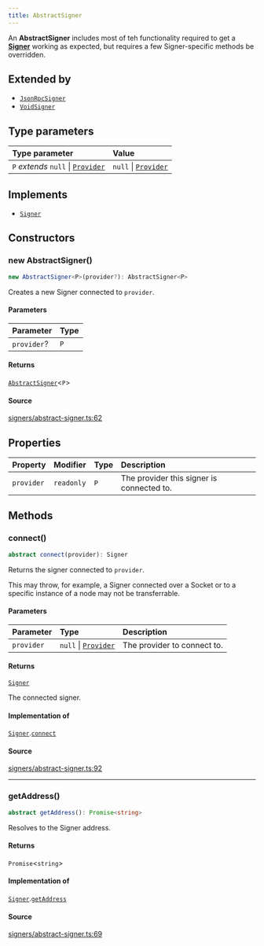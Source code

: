```yaml
---
title: AbstractSigner
---
```


An **AbstractSigner** includes most of teh functionality required to get a [**Signer**](/content/interfaces/Signer) working as
expected, but requires a few Signer-specific methods be overridden.

## Extended by

- [`JsonRpcSigner`](/content/classes/JsonRpcSigner)
- [`VoidSigner`](/content/classes/VoidSigner)

## Type parameters

| Type parameter | Value |
| :------ | :------ |
| `P` *extends* `null` \| [`Provider`](/content/interfaces/Provider) | `null` \| [`Provider`](/content/interfaces/Provider) |

## Implements

- [`Signer`](/content/interfaces/Signer)

## Constructors

### new AbstractSigner()

```ts
new AbstractSigner<P>(provider?): AbstractSigner<P>
```

Creates a new Signer connected to `provider`.

#### Parameters

| Parameter | Type |
| :------ | :------ |
| `provider`? | `P` |

#### Returns

[`AbstractSigner`](/content/classes/AbstractSigner)\<`P`\>

#### Source

[signers/abstract-signer.ts:62](https://github.com/dominant-strategies/quais-6.js/blob/755bfc2a1f4b5e928682c06a8fa45128a878e1f4/src/signers/abstract-signer.ts#L62)

## Properties

| Property | Modifier | Type | Description |
| :------ | :------ | :------ | :------ |
| `provider` | `readonly` | `P` | The provider this signer is connected to. |

## Methods

### connect()

```ts
abstract connect(provider): Signer
```

Returns the signer connected to `provider`.

This may throw, for example, a Signer connected over a Socket or to a specific instance of a node may not be
transferrable.

#### Parameters

| Parameter | Type | Description |
| :------ | :------ | :------ |
| `provider` | `null` \| [`Provider`](/content/interfaces/Provider) | The provider to connect to. |

#### Returns

[`Signer`](/content/interfaces/Signer)

The connected signer.

#### Implementation of

[`Signer`](/content/interfaces/Signer).[`connect`](/content/interfaces/Signer#connect)

#### Source

[signers/abstract-signer.ts:92](https://github.com/dominant-strategies/quais-6.js/blob/755bfc2a1f4b5e928682c06a8fa45128a878e1f4/src/signers/abstract-signer.ts#L92)

***

### getAddress()

```ts
abstract getAddress(): Promise<string>
```

Resolves to the Signer address.

#### Returns

`Promise`\<`string`\>

#### Implementation of

[`Signer`](/content/interfaces/Signer).[`getAddress`](/content/interfaces/Signer#getaddress)

#### Source

[signers/abstract-signer.ts:69](https://github.com/dominant-strategies/quais-6.js/blob/755bfc2a1f4b5e928682c06a8fa45128a878e1f4/src/signers/abstract-signer.ts#L69)

